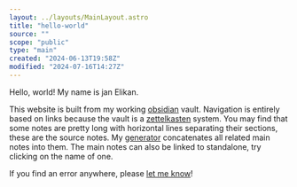 ```yaml
---
layout: ../layouts/MainLayout.astro
title: "hello-world"
source: ""
scope: "public"
type: "main"
created: "2024-06-13T19:58Z"
modified: "2024-07-16T14:27Z"
---
```


Hello, world! My name is jan Elikan.

This website is built from my working [obsidian](obsidian) vault. Navigation is entirely based on links because the vault is a [zettelkasten](zettelkasten) system. You may find that some notes are pretty long with horizontal lines separating their sections, these are the source notes. My [generator](https://github.com/janElikan/site-builder) concatenates all related main notes into them. The main notes can also be linked to standalone, try clicking on the name of one.

If you find an error anywhere, please [let me know](contact)!